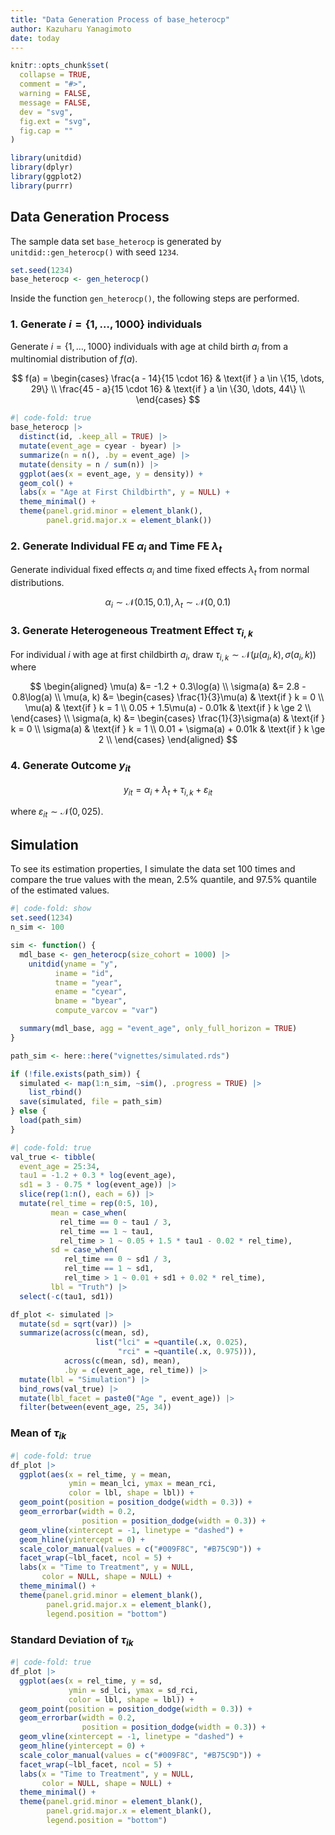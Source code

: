 ```yaml
---
title: "Data Generation Process of base_heterocp"
author: Kazuharu Yanagimoto
date: today
---
```



```r
knitr::opts_chunk$set(
  collapse = TRUE,
  comment = "#>",
  warning = FALSE,
  message = FALSE,
  dev = "svg",
  fig.ext = "svg",
  fig.cap = ""
)
```

```r
library(unitdid)
library(dplyr)
library(ggplot2)
library(purrr)
```

## Data Generation Process

The sample data set `base_heterocp` is generated by `unitdid::gen_heterocp()` with seed `1234`.

```r
set.seed(1234)
base_heterocp <- gen_heterocp()
```

Inside the function `gen_heterocp()`, the following steps are performed.

### 1. Generate $i = \{1, \dots, 1000\}$ individuals

Generate $i = \{1, \dots, 1000\}$ individuals with age at child birth $a_i$
from a multinomial distribution of $f(a)$.


$$
f(a) = \begin{cases}
\frac{a - 14}{15 \cdot 16} & \text{if } a \in \{15, \dots, 29\} \\
\frac{45 - a}{15 \cdot 16} & \text{if } a \in \{30, \dots, 44\} \\
\end{cases}
$$

```r
#| code-fold: true
base_heterocp |>
  distinct(id, .keep_all = TRUE) |>
  mutate(event_age = cyear - byear) |>
  summarize(n = n(), .by = event_age) |>
  mutate(density = n / sum(n)) |>
  ggplot(aes(x = event_age, y = density)) +
  geom_col() +
  labs(x = "Age at First Childbirth", y = NULL) +
  theme_minimal() +
  theme(panel.grid.minor = element_blank(),
        panel.grid.major.x = element_blank())
```

### 2. Generate Individual FE $\alpha_i$ and Time FE $\lambda_t$

Generate individual fixed effects $\alpha_i$ and time fixed effects $\lambda_t$ from normal distributions.

$$
\alpha_{i} \sim \mathcal{N}(0.15, 0.1),\, \lambda_{t} \sim \mathcal{N}(0, 0.1)
$$

### 3. Generate Heterogeneous Treatment Effect $\tau_{i, k}$

For individual $i$ with age at first childbirth $a_i$, draw $\tau_{i, k} \sim \mathcal{N}(\mu(a_i, k), \sigma(a_i, k))$ where

$$
\begin{aligned}
\mu(a) &= -1.2 + 0.3\log(a) \\
\sigma(a) &= 2.8 - 0.8\log(a) \\
\mu(a, k) &= \begin{cases}
\frac{1}{3}\mu(a) & \text{if } k = 0 \\
\mu(a) & \text{if } k = 1 \\
0.05 + 1.5\mu(a) - 0.01k & \text{if } k \ge 2 \\
\end{cases} \\
\sigma(a, k) &= \begin{cases}
\frac{1}{3}\sigma(a) & \text{if } k = 0 \\
\sigma(a) & \text{if } k = 1 \\
0.01 + \sigma(a) + 0.01k & \text{if } k \ge 2 \\
\end{cases}
\end{aligned}
$$

### 4. Generate Outcome $y_{it}$

$$
y_{it} = \alpha_i + \lambda_t + \tau_{i, k} + \varepsilon_{it}
$$

where $\varepsilon_{it} \sim \mathcal{N}(0, 025)$.

## Simulation

To see its estimation properties,
I simulate the data set 100 times and compare the true values with
the mean, 2.5% quantile, and 97.5% quantile of the estimated values.

```r
#| code-fold: show
set.seed(1234)
n_sim <- 100

sim <- function() {
  mdl_base <- gen_heterocp(size_cohort = 1000) |>
    unitdid(yname = "y",
          iname = "id",
          tname = "year",
          ename = "cyear",
          bname = "byear",
          compute_varcov = "var")

  summary(mdl_base, agg = "event_age", only_full_horizon = TRUE)
}

path_sim <- here::here("vignettes/simulated.rds")

if (!file.exists(path_sim)) {
  simulated <- map(1:n_sim, ~sim(), .progress = TRUE) |>
    list_rbind()
  save(simulated, file = path_sim)
} else {
  load(path_sim)
}
```

```r
#| code-fold: true
val_true <- tibble(
  event_age = 25:34,
  tau1 = -1.2 + 0.3 * log(event_age),
  sd1 = 3 - 0.75 * log(event_age)) |>
  slice(rep(1:n(), each = 6)) |>
  mutate(rel_time = rep(0:5, 10),
         mean = case_when(
           rel_time == 0 ~ tau1 / 3,
           rel_time == 1 ~ tau1,
           rel_time > 1 ~ 0.05 + 1.5 * tau1 - 0.02 * rel_time),
         sd = case_when(
            rel_time == 0 ~ sd1 / 3,
            rel_time == 1 ~ sd1,
            rel_time > 1 ~ 0.01 + sd1 + 0.02 * rel_time),
         lbl = "Truth") |>
  select(-c(tau1, sd1))

df_plot <- simulated |>
  mutate(sd = sqrt(var)) |>
  summarize(across(c(mean, sd),
                   list("lci" = ~quantile(.x, 0.025),
                        "rci" = ~quantile(.x, 0.975))),
            across(c(mean, sd), mean),
            .by = c(event_age, rel_time)) |>
  mutate(lbl = "Simulation") |>
  bind_rows(val_true) |>
  mutate(lbl_facet = paste0("Age ", event_age)) |>
  filter(between(event_age, 25, 34))
```

### Mean of $\tau_{ik}$

```r
#| code-fold: true
df_plot |>
  ggplot(aes(x = rel_time, y = mean,
             ymin = mean_lci, ymax = mean_rci,
             color = lbl, shape = lbl)) +
  geom_point(position = position_dodge(width = 0.3)) +
  geom_errorbar(width = 0.2,
                position = position_dodge(width = 0.3)) +
  geom_vline(xintercept = -1, linetype = "dashed") +
  geom_hline(yintercept = 0) +
  scale_color_manual(values = c("#009F8C", "#B75C9D")) +
  facet_wrap(~lbl_facet, ncol = 5) +
  labs(x = "Time to Treatment", y = NULL,
       color = NULL, shape = NULL) +
  theme_minimal() +
  theme(panel.grid.minor = element_blank(),
        panel.grid.major.x = element_blank(),
        legend.position = "bottom")
```

### Standard Deviation of $\tau_{ik}$

```r
#| code-fold: true
df_plot |>
  ggplot(aes(x = rel_time, y = sd,
             ymin = sd_lci, ymax = sd_rci,
             color = lbl, shape = lbl)) +
  geom_point(position = position_dodge(width = 0.3)) +
  geom_errorbar(width = 0.2,
                position = position_dodge(width = 0.3)) +
  geom_vline(xintercept = -1, linetype = "dashed") +
  geom_hline(yintercept = 0) +
  scale_color_manual(values = c("#009F8C", "#B75C9D")) +
  facet_wrap(~lbl_facet, ncol = 5) +
  labs(x = "Time to Treatment", y = NULL,
       color = NULL, shape = NULL) +
  theme_minimal() +
  theme(panel.grid.minor = element_blank(),
        panel.grid.major.x = element_blank(),
        legend.position = "bottom")
```

